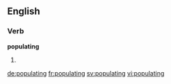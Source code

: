 ==English==

===Verb===
'''populating'''

# {{present participle of|populate}}

[[de:populating]]
[[fr:populating]]
[[sv:populating]]
[[vi:populating]]
